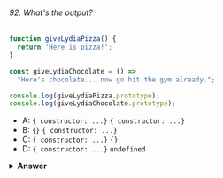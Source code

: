 ###### 92. What's the output?

```javascript
function giveLydiaPizza() {
  return 'Here is pizza!';
}

const giveLydiaChocolate = () =>
  "Here's chocolate... now go hit the gym already.";

console.log(giveLydiaPizza.prototype);
console.log(giveLydiaChocolate.prototype);
```

- A: `{ constructor: ...}` `{ constructor: ...}`
- B: `{}` `{ constructor: ...}`
- C: `{ constructor: ...}` `{}`
- D: `{ constructor: ...}` `undefined`

<details>
<summary>
<b>Answer</b>
</summary>

#### Answer: D

Regular functions, such as the `giveLydiaPizza` function, have a `prototype` property, which is an object (prototype object) with a `constructor` property. Arrow functions however, such as the `giveLydiaChocolate` function, do not have this `prototype` property. `undefined` gets returned when trying to access the `prototype` property using `giveLydiaChocolate.prototype`.

</details>
